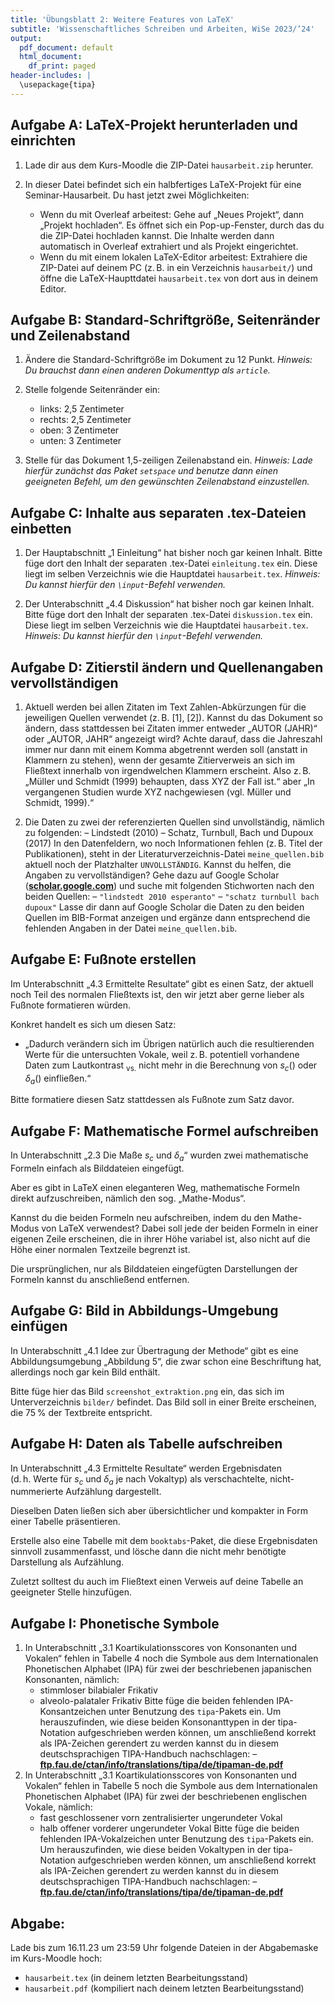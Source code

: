 ```yaml
---
title: 'Übungsblatt 2: Weitere Features von LaTeX'
subtitle: 'Wissenschaftliches Schreiben und Arbeiten, WiSe 2023/’24'
output:
  pdf_document: default
  html_document:
    df_print: paged
header-includes: |
  \usepackage{tipa}
---
```


\raggedright

## Aufgabe A: LaTeX-Projekt herunterladen und einrichten

1. Lade dir aus dem Kurs-Moodle die ZIP-Datei `hausarbeit.zip` herunter.

2. In dieser Datei befindet sich ein halbfertiges LaTeX-Projekt für eine Seminar-Hausarbeit. Du hast jetzt zwei Möglichkeiten:
    - Wenn du mit Overleaf arbeitest:\newline
      Gehe auf „Neues Projekt“, dann „Projekt hochladen“. Es öffnet sich ein Pop-up-Fenster, durch das du die ZIP-Datei hochladen kannst. Die Inhalte werden dann automatisch in Overleaf extrahiert und als Projekt eingerichtet. 
    - Wenn du mit einem lokalen LaTeX-Editor arbeitest:\newline
      Extrahiere die ZIP-Datei auf deinem PC (z.&#8239;B.&nbsp;in ein Verzeichnis `hausarbeit/`) und öffne die LaTeX-Haupttdatei `hausarbeit.tex` von dort aus in deinem Editor.

## Aufgabe B: Standard-Schriftgröße, Seitenränder und Zeilenabstand

1. Ändere die Standard-Schriftgröße im Dokument zu 12 Punkt.\newline
   *Hinweis: Du brauchst dann einen anderen Dokumenttyp als `article`.*

2. Stelle folgende Seitenränder ein:
    - links: 2,5 Zentimeter
    - rechts: 2,5 Zentimeter
    - oben: 3 Zentimeter
    - unten: 3 Zentimeter

3. Stelle für das Dokument 1,5-zeiligen Zeilenabstand ein.\newline
   *Hinweis: Lade hierfür zunächst das Paket `setspace` und benutze dann einen geeigneten Befehl, um den gewünschten Zeilenabstand einzustellen.* 

## Aufgabe C: Inhalte aus separaten .tex-Dateien einbetten

1. Der Hauptabschnitt „1 Einleitung“ hat bisher noch gar keinen Inhalt.\newline
   Bitte füge dort den Inhalt der separaten .tex-Datei `einleitung.tex` ein.\newline
   Diese liegt im selben Verzeichnis wie die Hauptdatei `hausarbeit.tex`.\newline
   *Hinweis: Du kannst hierfür den `\input`-Befehl verwenden.*

2. Der Unterabschnitt „4.4 Diskussion“ hat bisher noch gar keinen Inhalt.\newline
   Bitte füge dort den Inhalt der separaten .tex-Datei `diskussion.tex` ein.\newline
   Diese liegt im selben Verzeichnis wie die Hauptdatei `hausarbeit.tex`.\newline
   *Hinweis: Du kannst hierfür den `\input`-Befehl verwenden.*

## Aufgabe D: Zitierstil ändern und Quellenangaben vervollständigen

1. Aktuell werden bei allen Zitaten im Text Zahlen-Abkürzungen für die jeweiligen Quellen verwendet (z.&#8239;B.&nbsp;[1], [2]).\newline
   Kannst du das Dokument so ändern, dass stattdessen bei Zitaten immer entweder\newline 
   \hphantom\quad „AUTOR (JAHR)“\newline
   oder\newline
   \hphantom\quad „AUTOR, JAHR“\newline
   angezeigt wird?\newline\newline
   Achte darauf, dass die Jahreszahl immer nur dann mit einem Komma abgetrennt werden soll (anstatt in Klammern zu stehen), wenn der gesamte Zitierverweis an sich im Fließtext innerhalb von irgendwelchen Klammern erscheint.\newline\newline
   Also z.&#8239;B.&nbsp;\newline
   \hphantom\quad „Müller und Schmidt (1999) behaupten, dass XYZ der Fall ist.“\newline
   aber\newline
   \hphantom\quad „In vergangenen Studien wurde XYZ nachgewiesen (vgl.&nbsp;Müller und Schmidt, 1999).“

2. Die Daten zu zwei der referenzierten Quellen sind unvollständig, nämlich zu folgenden:\newline 
   \hphantom\quad – Lindstedt (2010)\newline
   \hphantom\quad – Schatz, Turnbull, Bach und Dupoux (2017)\newline
   In den Datenfeldern, wo noch Informationen fehlen (z.&#8239;B.&nbsp;Titel der Publikationen), steht in der Literaturverzeichnis-Datei `meine_quellen.bib` aktuell noch der Platzhalter `UNVOLLSTÄNDIG`.\newline\newline
   Kannst du helfen, die Angaben zu vervollständigen?\newline
   Gehe dazu auf Google Scholar ([**scholar.google.com**](https://scholar.google.com/)) und suche mit folgenden Stichworten nach den beiden Quellen:\newline
   \hphantom\quad – `"lindstedt 2010 esperanto"`\newline 
   \hphantom\quad – `"schatz turnbull bach dupoux"`\newline
   Lasse dir dann auf Google Scholar die Daten zu den beiden Quellen im BIB-Format anzeigen und ergänze dann entsprechend die fehlenden Angaben in der Datei `meine_quellen.bib`.  

## Aufgabe E: Fußnote erstellen

Im Unterabschnitt „4.3 Ermittelte Resultate“ gibt es einen Satz, der aktuell noch Teil des normalen Fließtexts ist, den wir jetzt aber gerne lieber als Fußnote formatieren würden.

Konkret handelt es sich um diesen Satz:

- \scriptsize „Dadurch verändern sich im Übrigen natürlich auch die resultierenden Werte für die untersuchten Vokale, weil z.&#8239;B.&nbsp;potentiell vorhandene Daten zum Lautkontrast \textipa{/e/}~vs.~\textipa{/o\textsubarch{i}/} nicht mehr in die Berechnung von $s_c($\textipa{/e/}$)$ oder $\delta_a($\textipa{/e/}$)$ einfließen.“

Bitte formatiere diesen Satz stattdessen als Fußnote zum Satz davor.

## Aufgabe F: Mathematische Formel aufschreiben

In Unterabschnitt „2.3 Die Maße $s_c$ und $\delta_a$“ wurden zwei mathematische Formeln einfach als Bilddateien eingefügt.

Aber es gibt in LaTeX einen eleganteren Weg, mathematische Formeln direkt aufzuschreiben, nämlich den sog.&nbsp;„Mathe-Modus“.

Kannst du die beiden Formeln neu aufschreiben, indem du den Mathe-Modus von LaTeX verwendest?\newline
Dabei soll jede der beiden Formeln in einer eigenen Zeile erscheinen, die in ihrer Höhe variabel ist, also nicht auf die Höhe einer normalen Textzeile begrenzt ist. 

Die ursprünglichen, nur als Bilddateien eingefügten Darstellungen der Formeln kannst du anschließend entfernen.

## Aufgabe G: Bild in Abbildungs-Umgebung einfügen

In Unterabschnitt „4.1 Idee zur Übertragung der Methode“ gibt es eine Abbildungsumgebung „Abbildung&nbsp;5“, die zwar schon eine Beschriftung hat, allerdings noch gar kein Bild enthält.

Bitte füge hier das Bild `screenshot_extraktion.png` ein, das sich im Unterverzeichnis `bilder/` befindet. Das Bild soll in einer Breite erscheinen, die 75&#8239;% der Textbreite entspricht.

## Aufgabe H: Daten als Tabelle aufschreiben

In Unterabschnitt „4.3 Ermittelte Resultate“ werden Ergebnisdaten (d.&#8239;h.&nbsp;Werte für $s_c$ und $\delta_a$ je nach Vokaltyp) als verschachtelte, nicht-nummerierte Aufzählung dargestellt.

Dieselben Daten ließen sich aber übersichtlicher und kompakter in Form einer Tabelle präsentieren.

Erstelle also eine Tabelle mit dem `booktabs`-Paket, die diese Ergebnisdaten sinnvoll zusammenfasst, und lösche dann die nicht mehr benötigte Darstellung als Aufzählung.

Zuletzt solltest du auch im Fließtext einen Verweis auf deine Tabelle an geeigneter Stelle hinzufügen.

## Aufgabe I: Phonetische Symbole

1. In Unterabschnitt „3.1 Koartikulationsscores von Konsonanten und Vokalen“ fehlen in Tabelle&nbsp;4 noch die Symbole aus dem Internationalen Phonetischen Alphabet (IPA) für zwei der beschriebenen japanischen Konsonanten, nämlich:
    - stimmloser bilabialer Frikativ 
    - alveolo-palataler Frikativ\newline\newline
Bitte füge die beiden fehlenden IPA-Konsantzeichen unter Benutzung des `tipa`-Pakets ein.\newline
Um herauszufinden, wie diese beiden Konsonanttypen in der tipa-Notation aufgeschrieben werden können, um anschließend korrekt als IPA-Zeichen gerendert zu werden kannst du in diesem deutschsprachigen TIPA-Handbuch nachschlagen:\newline
\hphantom\quad – [**ftp.fau.de/ctan/info/translations/tipa/de/tipaman-de.pdf**](http://ftp.fau.de/ctan/info/translations/tipa/de/tipaman-de.pdf)\newline

2. In Unterabschnitt „3.1 Koartikulationsscores von Konsonanten und Vokalen“ fehlen in Tabelle&nbsp;5 noch die Symbole aus dem Internationalen Phonetischen Alphabet (IPA) für zwei der beschriebenen englischen Vokale, nämlich:
    - fast geschlossener vorn zentralisierter ungerundeter Vokal
    - halb offener vorderer ungerundeter Vokal\newline\newline 
Bitte füge die beiden fehlenden IPA-Vokalzeichen unter Benutzung des `tipa`-Pakets ein.\newline
Um herauszufinden, wie diese beiden Vokaltypen in der tipa-Notation aufgeschrieben werden können, um anschließend korrekt als IPA-Zeichen gerendert zu werden kannst du in diesem deutschsprachigen TIPA-Handbuch nachschlagen:\newline
\hphantom\quad – [**ftp.fau.de/ctan/info/translations/tipa/de/tipaman-de.pdf**](http://ftp.fau.de/ctan/info/translations/tipa/de/tipaman-de.pdf)\newline


## Abgabe:

Lade bis zum 16.11.23 um 23:59 Uhr folgende Dateien in der Abgabemaske im Kurs-Moodle hoch:

- `hausarbeit.tex` (in deinem letzten Bearbeitungsstand)
- `hausarbeit.pdf` (kompiliert nach deinem letzten Bearbeitungsstand)

